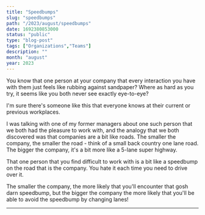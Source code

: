 ```yaml
---
title: "Speedbumps"
slug: "speedbumps"
path: "/2023/august/speedbumps"
date: 1692380853000
status: "public"
type: "blog-post"
tags: ["Organizations","Teams"]
description: ""
month: "august"
year: 2023
---
```



You know that one person at your company that every interaction you have with
them just feels like rubbing against sandpaper? Where as hard as you try, it
seems like you both never see exactly eye-to-eye?

I'm sure there's someone like this that everyone knows at their current or
previous workplaces.

I was talking with one of my former managers about one such person that we both
had the pleasure to work with, and the analogy that we both discovered was that
companies are a bit like roads. The smaller the company, the smaller the road -
think of a small back country one lane road. The bigger the company, it's a bit
more like a 5-lane super highway.

That one person that you find difficult to work with is a bit like a speedbump
on the road that is the company. You hate it each time you need to drive over
it.

The smaller the company, the more likely that you'll encounter that gosh darn
speedbump, but the bigger the company the more likely that you'll be able to
avoid the speedbump by changing lanes!

---

